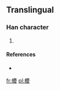 ==Translingual==

===Han character===
{{Han char|rn=75|rad=木|as=15|sn=19|four=|canj=木戈X水 (DIXE)}}

# {{defn|Han|sort=木15}}

====References====
* {{Han ref|kx=0561.111|hdz=21315.051|uh=6AE6|ud=27366}}

[[fr:櫦]]
[[pl:櫦]]